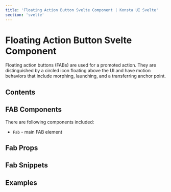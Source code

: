 ```yaml
---
title: 'Floating Action Button Svelte Component | Konsta UI Svelte'
section: 'svelte'
---
```



# Floating Action Button Svelte Component

Floating action buttons (FABs) are used for a promoted action. They are distinguished by a circled icon floating above the UI and have motion behaviors that include morphing, launching, and a transferring anchor point.

## Contents

## FAB Components

There are following components included:

- `Fab` - main FAB element

## Fab Props

<FabProps />

## Fab Snippets

<FabSlots />

## Examples

<FabExample />
